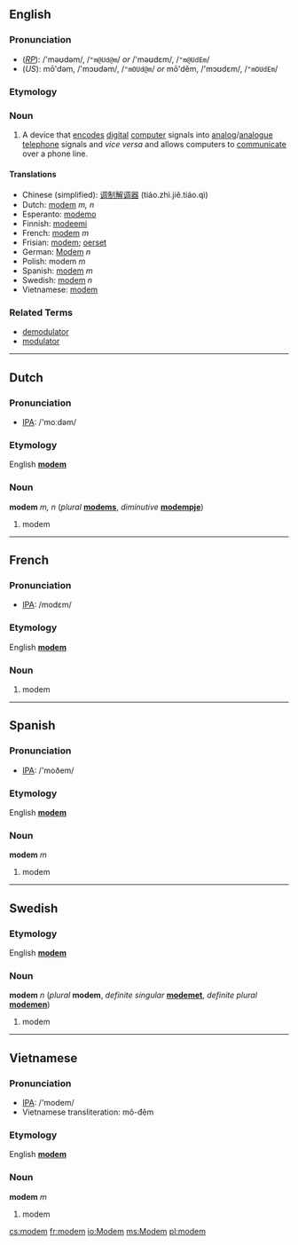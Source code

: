 ==English==
=== Pronunciation ===
*(''[[RP]]''): /'məʊdəm/, /<tt>"m@Ud@m</tt>/ ''or'' /'məʊdɛm/, /<tt>"m@UdEm</tt>/
*(''US''): mō'dəm, /'mɔʊdəm/, /<tt>"mOUd@m</tt>/ ''or'' mō'dĕm, /'mɔʊdɛm/, /<tt>"mOUdEm</tt>/

=== Etymology ===
{{blend|modulator|demodulator}}

=== Noun ===
{{en-noun-reg}}

#A device that [[encode]]s [[digital]] [[computer]] signals into [[analog]]/[[analogue]] [[telephone]] signals and ''vice versa'' and allows computers to [[communicate]] over a phone line.

==== Translations ====
*Chinese (simplified): [[调制解调器]] (tiáo.zhì.jiě.tiáo.qì)
*Dutch: [[modem#Dutch|modem]] ''m, n''
*Esperanto: [[modemo]]
*Finnish: [[modeemi]]
*French: [[modem#French|modem]] ''m''
*Frisian: [[modem]]; [[oerset]]
*German: [[Modem]] ''n''
*Polish: modem ''m''
*Spanish: [[modem#Spanish|modem]] ''m''
*Swedish: [[modem#Swedish|modem]] ''n''
*Vietnamese: [[modem#Vietnamese|modem]]

===Related Terms===
*[[demodulator]]
*[[modulator]]

----

==Dutch==
=== Pronunciation ===
*[[w:IPA|IPA]]: /'moːdəm/

=== Etymology ===
English '''[[modem#English|modem]]'''

=== Noun ===
'''modem''' ''m, n'' (''plural'' '''[[modems]]''', ''diminutive'' '''[[modempje]]''')

#modem

----
==French==
=== Pronunciation ===
*[[w:IPA|IPA]]: /modɛm/

=== Etymology ===
English '''[[modem#English|modem]]'''

=== Noun ===
{{fr-noun-reg|m}}

#modem

----
==Spanish==
=== Pronunciation ===
*[[w:IPA|IPA]]: /'moðem/

=== Etymology ===
English '''[[modem#English|modem]]'''

=== Noun ===
'''modem''' ''m''

#modem

----
==Swedish==
<!---=== Pronunciation ===
*[[w:IPA|IPA]]: --->

=== Etymology ===
English '''[[modem#English|modem]]'''

=== Noun ===
'''modem''' ''n'' (''plural'' '''modem''', ''definite singular'' '''[[modemet]]''', ''definite plural'' '''[[modemen]]''')

#modem

----
==Vietnamese==
=== Pronunciation ===
*[[w:IPA|IPA]]: /'modem/
*Vietnamese transliteration: mô-đêm

=== Etymology ===
English '''[[modem#English|modem]]'''

=== Noun ===
'''modem''' ''m''

#modem

[[cs:modem]]
[[fr:modem]]
[[io:Modem]]
[[ms:Modem]]
[[pl:modem]]